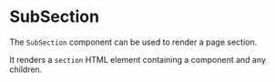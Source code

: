 
# SubSection

The `SubSection` component can be used to render a page section.

It renders a `section` HTML element containing a <SubHeadingLink/> component
and any children.

<Example
  Component={SectComp}
  code={SectCode}
  highlightLines="2,7,11"
  expand
/>
